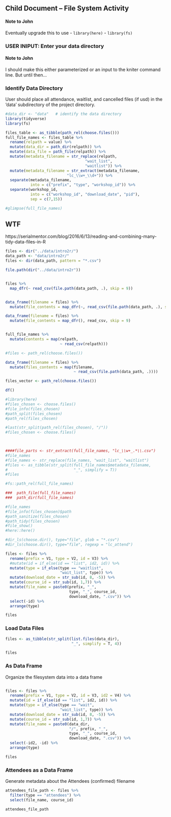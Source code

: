 ## Child Document -- File System Activity

#### Note to John

Eventually upgrade this to use
- `library(here)`
- `library(fs)`

###  USER INIPUT:  Enter your data directory

#### Note to John

I should make this either parameterized or an input to the kniter command line.  But until then...

### Identify Data Directory

User should place all attendance, waitlist, and cancelled files (if usd) in the 'data' subdirectory of the project directory.

```r
#data_dir <- "data"   # identify the data directory
library(tidyverse)
library(fs)
```


```r
files_table <- as_tibble(path_rel(choose.files()))
full_file_names <- files_table %>% 
  rename(relpath = value) %>% 
  mutate(data_dir = path_dir(relpath)) %>% 
  mutate(data_file = path_file(relpath)) %>% 
  mutate(metadata_filename = str_replace(relpath, 
                                   "wait_list", 
                                   "waitlist")) %>% 
  mutate(metadata_filename = str_extract(metadata_filename,
                           "lc_\\w+_\\d+")) %>% 
  separate(metadata_filename, 
           into = c("prefix", "type", "workshop_id")) %>% 
  separate(workshop_id, 
           into = c("workshop_id", "download_date", "pid"), 
           sep = c(7,15))

#glimpse(full_file_names)

```

## WTF
https://serialmentor.com/blog/2016/6/13/reading-and-combining-many-tidy-data-files-in-R

```r

files <- dir("../data/intro2r/")
data_path <- "data/intro2r/"
files <- dir(data_path, pattern = "*.csv")

file.path(dir("../data/intro2r"))


files %>% 
  map_dfr(~ read_csv(file.path(data_path, .), skip = 9))


data_frame(filename = files) %>% 
  mutate(file_contents = map_dfr(~, read_csv(file.path(data_path, .), skip = 9)))

data_frame(filename = files) %>% 
  mutate(file_contents = map_dfr(), read_csv, skip = 9)


full_file_names %>% 
  mutate(contents = map(relpath, 
                        ~ read_csv(relpath)))

#files <- path_rel(choose.files())

data_frame(filename = files) %>% 
  mutate(files_contents = map(filename,
                              ~ read_csv(file.path(data_path, .))))

```



```r
files_vector <- path_rel(choose.files())

df()
```



``` r
#library(here)
#files_chosen <- choose.files()
#file_info(files_chosen)
#path_split(files_chosen)
#path_rel(files_chosen)

#last(str_split(path_rel(files_chosen), "/"))
#files_chosen <- choose.files()


  
####file_parts <- str_extract(full_file_names, "lc_\\w+_.*\\.csv")
#file_names
#file_names <- str_replace(file_names, "wait_list", "waitlist")
#files <- as_tibble(str_split(full_file_names$metadata_filename, 
#                             "_", simplify = T))
#files

#fs::path_rel(full_file_names)

###  path_file(full_file_names)
###  path_dir(full_file_names)

#file_names
#file_info(files_chosen)$path
#path_sanitize(files_chosen)
#path_tidy(files_chosen)
#file_show()
#here::here()

#dir_ls(choose.dir(), type="file", glob = "*.csv")
#dir_ls(choose.dir(), type="file", regexp = "lc_attend")
```

``` r
files <- files %>% 
  rename(prefix = V1, type = V2, id = V3) %>% 
  #mutate(id = if_else(id == "list", id2, id)) %>% 
  mutate(type = if_else(type == "waitlist", 
                        "wait_list", type)) %>% 
  mutate(download_date = str_sub(id, 8, -5)) %>% 
  mutate(course_id = str_sub(id, 1,7)) %>% 
  mutate(file_name = paste0(prefix, "_", 
                            type, "_", course_id, 
                            download_date, ".csv")) %>% 
  select(-id) %>% 
  arrange(type)

files
```


###  Load Data Files
``` r 
files <- as_tibble(str_split(list.files(data_dir), 
                             "_", simplify = T, 4))

files
```

### As Data Frame

Organize the filesystem data into a data frame

``` r 

files <- files %>% 
  rename(prefix = V1, type = V2, id = V3, id2 = V4) %>% 
  mutate(id = if_else(id == "list", id2, id)) %>% 
  mutate(type = if_else(type == "wait", 
                        "wait_list", type)) %>% 
  mutate(download_date = str_sub(id, 8, -5)) %>% 
  mutate(course_id = str_sub(id, 1,7)) %>% 
  mutate(file_name = paste0(data_dir, 
                            "/", prefix, "_", 
                            type, "_", course_id, 
                            download_date, ".csv")) %>% 
  select(-id2, -id) %>% 
  arrange(type)

files
```


###  Attendees as a Data Frame

Generate metadata about the Attendees (confirmed) filename

``` r
attendees_file_path <- files %>% 
  filter(type == "attendees") %>% 
  select(file_name, course_id)

attendees_file_path
```

